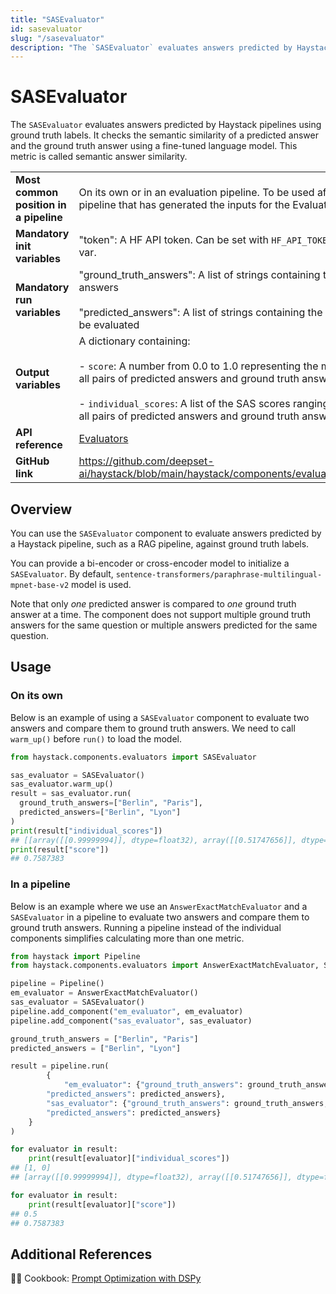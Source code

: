 ```yaml
---
title: "SASEvaluator"
id: sasevaluator
slug: "/sasevaluator"
description: "The `SASEvaluator` evaluates answers predicted by Haystack pipelines using ground truth labels. It checks the semantic similarity of a predicted answer and the ground truth answer using a fine-tuned language model. This metric is called semantic answer similarity."
---
```


# SASEvaluator

The `SASEvaluator` evaluates answers predicted by Haystack pipelines using ground truth labels. It checks the semantic similarity of a predicted answer and the ground truth answer using a fine-tuned language model. This metric is called semantic answer similarity.

|  |  |
| --- | --- |
| **Most common position in a pipeline** | On its own or in an evaluation pipeline. To be used after a separate pipeline that has generated the inputs for the Evaluator. |
| **Mandatory init variables** | "token": A HF API token. Can be set with `HF_API_TOKEN` or `HF_TOKEN` env var. |
| **Mandatory run variables** | "ground_truth_answers": A list of strings containing the ground truth answers  <br /> <br />"predicted_answers": A list of strings containing the predicted answers to be evaluated |
| **Output variables** | A dictionary containing:  <br /> <br />\- `score`: A number from 0.0 to 1.0 representing the mean SAS score for all pairs of predicted answers and ground truth answers  <br /> <br />- `individual_scores`: A list of the SAS scores ranging from 0.0 to 1.0 of all pairs of predicted answers and ground truth answers |
| **API reference** | [Evaluators](/reference/evaluators-api) |
| **GitHub link** | https://github.com/deepset-ai/haystack/blob/main/haystack/components/evaluators/sas_evaluator.py |

## Overview

You can use the `SASEvaluator` component to evaluate answers predicted by a Haystack pipeline, such as a RAG pipeline, against ground truth labels.

You can provide a bi-encoder or cross-encoder model to initialize a `SASEvaluator`. By default, `sentence-transformers/paraphrase-multilingual-mpnet-base-v2` model is used.

Note that only _one_ predicted answer is compared to _one_ ground truth answer at a time. The component does not support multiple ground truth answers for the same question or multiple answers predicted for the same question.

## Usage

### On its own

Below is an example of using a `SASEvaluator` component to evaluate two answers and compare them to ground truth answers. We need to call `warm_up()` before `run()` to load the model.

```python
from haystack.components.evaluators import SASEvaluator

sas_evaluator = SASEvaluator()
sas_evaluator.warm_up()
result = sas_evaluator.run(
  ground_truth_answers=["Berlin", "Paris"], 
  predicted_answers=["Berlin", "Lyon"]
)
print(result["individual_scores"])
## [[array([[0.99999994]], dtype=float32), array([[0.51747656]], dtype=float32)]
print(result["score"])
## 0.7587383
```

### In a pipeline

Below is an example where we use an `AnswerExactMatchEvaluator` and a `SASEvaluator` in a pipeline to evaluate two answers and compare them to ground truth answers. Running a pipeline instead of the individual components simplifies calculating more than one metric.

```python
from haystack import Pipeline
from haystack.components.evaluators import AnswerExactMatchEvaluator, SASEvaluator

pipeline = Pipeline()
em_evaluator = AnswerExactMatchEvaluator()
sas_evaluator = SASEvaluator()
pipeline.add_component("em_evaluator", em_evaluator)
pipeline.add_component("sas_evaluator", sas_evaluator)

ground_truth_answers = ["Berlin", "Paris"]
predicted_answers = ["Berlin", "Lyon"]

result = pipeline.run(
		{
			"em_evaluator": {"ground_truth_answers": ground_truth_answers,
	    "predicted_answers": predicted_answers},
	    "sas_evaluator": {"ground_truth_answers": ground_truth_answers,
	    "predicted_answers": predicted_answers}
    }
)

for evaluator in result:
    print(result[evaluator]["individual_scores"])
## [1, 0]
## [array([[0.99999994]], dtype=float32), array([[0.51747656]], dtype=float32)]

for evaluator in result:
    print(result[evaluator]["score"])
## 0.5
## 0.7587383
```

## Additional References

:cook: Cookbook: [Prompt Optimization with DSPy](https://haystack.deepset.ai/cookbook/prompt_optimization_with_dspy)